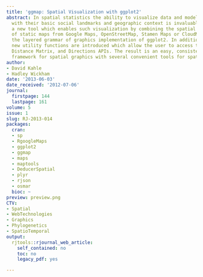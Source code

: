 ```yaml
---
title: 'ggmap: Spatial Visualization with ggplot2'
abstract: In spatial statistics the ability to visualize data and models superimposed
  with their basic social landmarks and geographic context is invaluable. ggmap is
  a new tool which enables such visualization by combining the spatial information
  of static maps from Google Maps, OpenStreetMap, Stamen Maps or CloudMade Maps with
  the layered grammar of graphics implementation of ggplot2. In addition, several
  new utility functions are introduced which allow the user to access the Google Geocoding,
  Distance Matrix, and Directions APIs. The result is an easy, consistent and modular
  framework for spatial graphics with several convenient tools for spatial data analysis.
author:
- David Kahle
- Hadley Wickham
date: '2013-06-03'
date_received: '2012-07-06'
journal:
  firstpage: 144
  lastpage: 161
volume: 5
issue: 1
slug: RJ-2013-014
packages:
  cran:
  - sp
  - RgoogleMaps
  - ggplot2
  - ggmap
  - maps
  - maptools
  - DeducerSpatial
  - plyr
  - rjson
  - osmar
  bioc: ~
preview: preview.png
CTV:
- Spatial
- WebTechnologies
- Graphics
- Phylogenetics
- SpatioTemporal
output:
  rjtools::rjournal_web_article:
    self_contained: no
    toc: no
    legacy_pdf: yes

---
```

